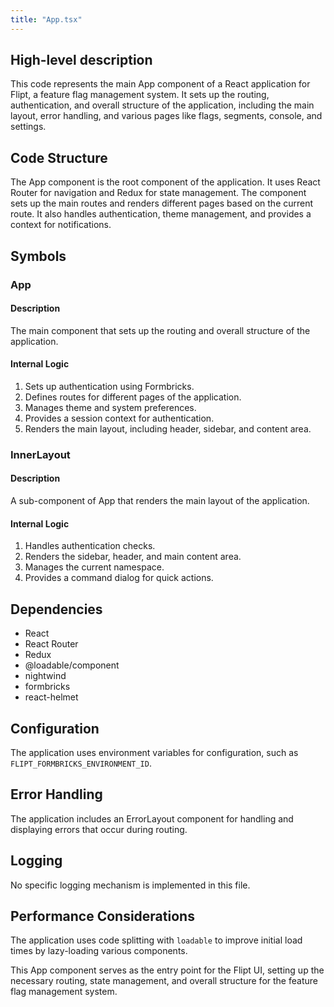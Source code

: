 ```yaml
---
title: "App.tsx"
---
```


## High-level description
This code represents the main App component of a React application for Flipt, a feature flag management system. It sets up the routing, authentication, and overall structure of the application, including the main layout, error handling, and various pages like flags, segments, console, and settings.

## Code Structure
The App component is the root component of the application. It uses React Router for navigation and Redux for state management. The component sets up the main routes and renders different pages based on the current route. It also handles authentication, theme management, and provides a context for notifications.

## Symbols

### App
#### Description
The main component that sets up the routing and overall structure of the application.

#### Internal Logic
1. Sets up authentication using Formbricks.
2. Defines routes for different pages of the application.
3. Manages theme and system preferences.
4. Provides a session context for authentication.
5. Renders the main layout, including header, sidebar, and content area.

### InnerLayout
#### Description
A sub-component of App that renders the main layout of the application.

#### Internal Logic
1. Handles authentication checks.
2. Renders the sidebar, header, and main content area.
3. Manages the current namespace.
4. Provides a command dialog for quick actions.

## Dependencies
- React
- React Router
- Redux
- @loadable/component
- nightwind
- formbricks
- react-helmet

## Configuration
The application uses environment variables for configuration, such as `FLIPT_FORMBRICKS_ENVIRONMENT_ID`.

## Error Handling
The application includes an ErrorLayout component for handling and displaying errors that occur during routing.

## Logging
No specific logging mechanism is implemented in this file.

## Performance Considerations
The application uses code splitting with `loadable` to improve initial load times by lazy-loading various components.

This App component serves as the entry point for the Flipt UI, setting up the necessary routing, state management, and overall structure for the feature flag management system.